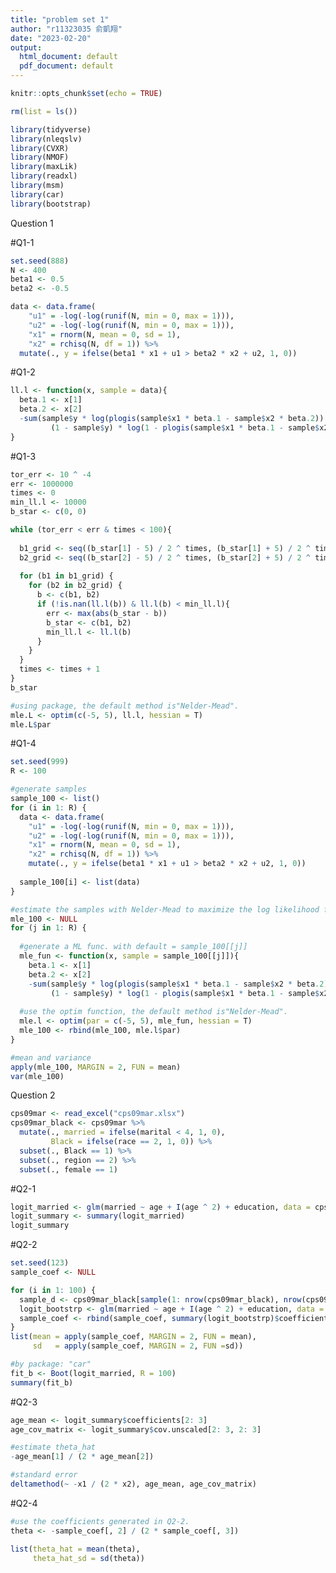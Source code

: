 ```yaml
---
title: "problem set 1"
author: "r11323035 俞凱翔"
date: "2023-02-20"
output:
  html_document: default
  pdf_document: default
---
```


```r
knitr::opts_chunk$set(echo = TRUE)
```

```r
rm(list = ls())
```

```r
library(tidyverse)
library(nleqslv)
library(CVXR)
library(NMOF)
library(maxLik)
library(readxl)
library(msm)
library(car)
library(bootstrap)
```

Question 1


#Q1-1
```r
set.seed(888)
N <- 400
beta1 <- 0.5
beta2 <- -0.5

data <- data.frame(
    "u1" = -log(-log(runif(N, min = 0, max = 1))),
    "u2" = -log(-log(runif(N, min = 0, max = 1))),
    "x1" = rnorm(N, mean = 0, sd = 1),
    "x2" = rchisq(N, df = 1)) %>%
  mutate(., y = ifelse(beta1 * x1 + u1 > beta2 * x2 + u2, 1, 0))
```


#Q1-2
```r
ll.l <- function(x, sample = data){
  beta.1 <- x[1]
  beta.2 <- x[2]
  -sum(sample$y * log(plogis(sample$x1 * beta.1 - sample$x2 * beta.2)) + 
         (1 - sample$y) * log(1 - plogis(sample$x1 * beta.1 - sample$x2 * beta.2)))
}
```


#Q1-3
```r
tor_err <- 10 ^ -4
err <- 1000000
times <- 0
min_ll.l <- 10000
b_star <- c(0, 0)

while (tor_err < err & times < 100){
  
  b1_grid <- seq((b_star[1] - 5) / 2 ^ times, (b_star[1] + 5) / 2 ^ times, length.out = 10)
  b2_grid <- seq((b_star[2] - 5) / 2 ^ times, (b_star[2] + 5) / 2 ^ times, length.out = 10)
  
  for (b1 in b1_grid) {
    for (b2 in b2_grid) {
      b <- c(b1, b2)
      if (!is.nan(ll.l(b)) & ll.l(b) < min_ll.l){
        err <- max(abs(b_star - b))
        b_star <- c(b1, b2)
        min_ll.l <- ll.l(b)
      }
    }
  }
  times <- times + 1
}
b_star

#using package, the default method is"Nelder-Mead".
mle.L <- optim(c(-5, 5), ll.l, hessian = T)
mle.L$par
```


#Q1-4
```r
set.seed(999)
R <- 100

#generate samples
sample_100 <- list()
for (i in 1: R) {
  data <- data.frame(
    "u1" = -log(-log(runif(N, min = 0, max = 1))),
    "u2" = -log(-log(runif(N, min = 0, max = 1))),
    "x1" = rnorm(N, mean = 0, sd = 1),
    "x2" = rchisq(N, df = 1)) %>%
    mutate(., y = ifelse(beta1 * x1 + u1 > beta2 * x2 + u2, 1, 0))
  
  sample_100[i] <- list(data)
}

#estimate the samples with Nelder-Mead to maximize the log likelihood func.
mle_100 <- NULL
for (j in 1: R) {
  
  #generate a ML func. with default = sample_100[[j]]
  mle_fun <- function(x, sample = sample_100[[j]]){
    beta.1 <- x[1]
    beta.2 <- x[2]
    -sum(sample$y * log(plogis(sample$x1 * beta.1 - sample$x2 * beta.2)) + 
         (1 - sample$y) * log(1 - plogis(sample$x1 * beta.1 - sample$x2 * beta.2)))}
  
  #use the optim function, the default method is"Nelder-Mead". 
  mle.l <- optim(par = c(-5, 5), mle_fun, hessian = T)
  mle_100 <- rbind(mle_100, mle.l$par)
}

#mean and variance
apply(mle_100, MARGIN = 2, FUN = mean)
var(mle_100)
```


Question 2
```r
cps09mar <- read_excel("cps09mar.xlsx")
cps09mar_black <- cps09mar %>%
  mutate(., married = ifelse(marital < 4, 1, 0),
         Black = ifelse(race == 2, 1, 0)) %>%
  subset(., Black == 1) %>%
  subset(., region == 2) %>%
  subset(., female == 1)
```


#Q2-1
```r
logit_married <- glm(married ~ age + I(age ^ 2) + education, data = cps09mar_black, family = "binomial")
logit_summary <- summary(logit_married)
logit_summary
```


#Q2-2
```r
set.seed(123)
sample_coef <- NULL

for (i in 1: 100) {
  sample_d <- cps09mar_black[sample(1: nrow(cps09mar_black), nrow(cps09mar_black), replace = TRUE), ]
  logit_bootstrp <- glm(married ~ age + I(age ^ 2) + education, data = sample_d, family = "binomial")
  sample_coef <- rbind(sample_coef, summary(logit_bootstrp)$coefficient[,1])
}
list(mean = apply(sample_coef, MARGIN = 2, FUN = mean), 
     sd   = apply(sample_coef, MARGIN = 2, FUN =sd))

#by package: "car"
fit_b <- Boot(logit_married, R = 100)
summary(fit_b)
```


#Q2-3
```r
age_mean <- logit_summary$coefficients[2: 3]
age_cov_matrix <- logit_summary$cov.unscaled[2: 3, 2: 3] 

#estimate theta_hat
-age_mean[1] / (2 * age_mean[2])

#standard error
deltamethod(~ -x1 / (2 * x2), age_mean, age_cov_matrix)
```


#Q2-4
```r
#use the coefficients generated in Q2-2.
theta <- -sample_coef[, 2] / (2 * sample_coef[, 3])

list(theta_hat = mean(theta),
     theta_hat_sd = sd(theta))
```